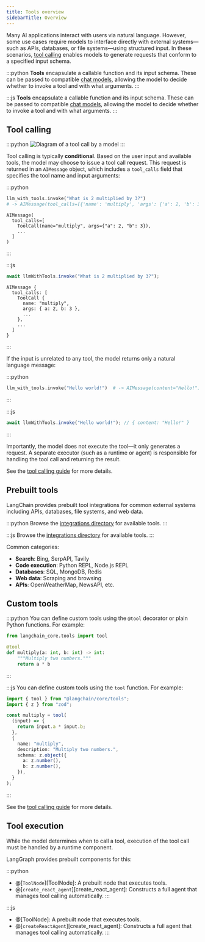 ```yaml
---
title: Tools overview
sidebarTitle: Overview
---
```



<AlphaCallout />

Many AI applications interact with users via natural language. However, some use cases require models to interface directly with external systems—such as APIs, databases, or file systems—using structured input. In these scenarios, [tool calling](/oss/langgraph/call-tools) enables models to generate requests that conform to a specified input schema.

:::python
**Tools** encapsulate a callable function and its input schema. These can be passed to compatible [chat models](https://python.langchain.com/docs/concepts/chat_models), allowing the model to decide whether to invoke a tool and with what arguments.
:::

:::js
**Tools** encapsulate a callable function and its input schema. These can be passed to compatible [chat models](https://js.langchain.com/docs/concepts/chat_models), allowing the model to decide whether to invoke a tool and with what arguments.
:::

## Tool calling

:::python
![Diagram of a tool call by a model](/oss/images/tool_call.png)
:::

Tool calling is typically **conditional**. Based on the user input and available tools, the model may choose to issue a tool call request. This request is returned in an `AIMessage` object, which includes a `tool_calls` field that specifies the tool name and input arguments:

:::python
```python
llm_with_tools.invoke("What is 2 multiplied by 3?")
# -> AIMessage(tool_calls=[{'name': 'multiply', 'args': {'a': 2, 'b': 3}, ...}])
```

```
AIMessage(
  tool_calls=[
    ToolCall(name="multiply", args={"a": 2, "b": 3}),
    ...
  ]
)
```
:::

:::js
```typescript
await llmWithTools.invoke("What is 2 multiplied by 3?");
```

```
AIMessage {
  tool_calls: [
    ToolCall {
      name: "multiply",
      args: { a: 2, b: 3 },
      ...
    },
    ...
  ]
}
```
:::

If the input is unrelated to any tool, the model returns only a natural language message:

:::python
```python
llm_with_tools.invoke("Hello world!")  # -> AIMessage(content="Hello!")
```
:::

:::js
```typescript
await llmWithTools.invoke("Hello world!"); // { content: "Hello!" }
```
:::

Importantly, the model does not execute the tool—it only generates a request. A separate executor (such as a runtime or agent) is responsible for handling the tool call and returning the result.

See the [tool calling guide](/oss/langgraph/call-tools) for more details.

## Prebuilt tools

LangChain provides prebuilt tool integrations for common external systems including APIs, databases, file systems, and web data.

:::python
Browse the [integrations directory](https://python.langchain.com/docs/integrations/tools/) for available tools.
:::

:::js
Browse the [integrations directory](https://js.langchain.com/docs/integrations/tools/) for available tools.
:::

Common categories:

* **Search**: Bing, SerpAPI, Tavily
* **Code execution**: Python REPL, Node.js REPL
* **Databases**: SQL, MongoDB, Redis
* **Web data**: Scraping and browsing
* **APIs**: OpenWeatherMap, NewsAPI, etc.

## Custom tools

:::python
You can define custom tools using the `@tool` decorator or plain Python functions. For example:

```python
from langchain_core.tools import tool

@tool
def multiply(a: int, b: int) -> int:
    """Multiply two numbers."""
    return a * b
```
:::

:::js
You can define custom tools using the `tool` function. For example:

```typescript
import { tool } from "@langchain/core/tools";
import { z } from "zod";

const multiply = tool(
  (input) => {
    return input.a * input.b;
  },
  {
    name: "multiply",
    description: "Multiply two numbers.",
    schema: z.object({
      a: z.number(),
      b: z.number(),
    }),
  }
);
```
:::

See the [tool calling guide](/oss/langgraph/call-tools) for more details.

## Tool execution

While the model determines when to call a tool, execution of the tool call must be handled by a runtime component.

LangGraph provides prebuilt components for this:

:::python
* @[`ToolNode`][ToolNode]: A prebuilt node that executes tools.
* @[`create_react_agent`][create_react_agent]: Constructs a full agent that manages tool calling automatically.
:::

:::js
* @[ToolNode]: A prebuilt node that executes tools.
* @[`createReactAgent`][create_react_agent]: Constructs a full agent that manages tool calling automatically.
:::
